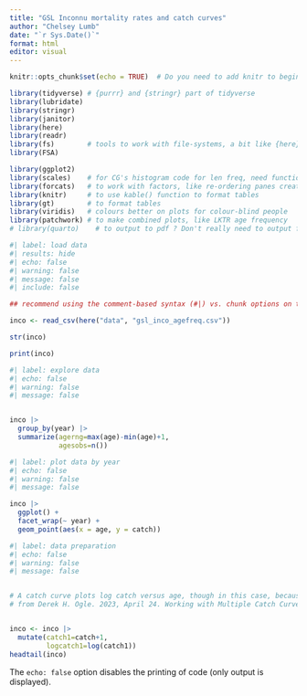 ```yaml
---
title: "GSL Inconnu mortality rates and catch curves"
author: "Chelsey Lumb"
date: "`r Sys.Date()`"
format: html
editor: visual
---
```


```r
knitr::opts_chunk$set(echo = TRUE)  # Do you need to add knitr to beginning of quarto file? It doesn't look like it from https://quarto.org/docs/tools/rstudio.html
```

```r
library(tidyverse) # {purrr} and {stringr} part of tidyverse
library(lubridate)
library(stringr)
library(janitor)
library(here)
library(readr)
library(fs)        # tools to work with file-systems, a bit like {here}
library(FSA)

library(ggplot2)
library(scales)    # for CG's histogram code for len freq, need function "percent_format" for y-axes
library(forcats)   # to work with factors, like re-ordering panes created facet_grid()
library(knitr)     # to use kable() function to format tables
library(gt)        # to format tables
library(viridis)   # colours better on plots for colour-blind people
library(patchwork) # to make combined plots, like LKTR age frequency
# library(quarto)    # to output to pdf ? Don't really need to output file or report for mort rate estimates
```

```r
#| label: load data
#| results: hide
#| echo: false
#| warning: false
#| message: false
#| include: false

## recommend using the comment-based syntax (#|) vs. chunk options on the first line (e.g. ```{r, echo = FALSE}) to make documents more portable and consistent across execution engines https://quarto.org/docs/tools/rstudio.html

inco <- read_csv(here("data", "gsl_inco_agefreq.csv"))

str(inco)

print(inco)
```

```r
#| label: explore data 
#| echo: false
#| warning: false
#| message: false


inco |>  
  group_by(year) |>
  summarize(agerng=max(age)-min(age)+1,
            agesobs=n()) 
```

```r
#| label: plot data by year 
#| echo: false
#| warning: false
#| message: false

inco |>   
  ggplot() +
  facet_wrap(~ year) +
  geom_point(aes(x = age, y = catch))
```


```r
#| label: data preparation 
#| echo: false
#| warning: false
#| message: false


# A catch curve plots log catch versus age, though in this case, because of the presence of zero catches for some ages, log catch plus 1 was used 
# from Derek H. Ogle. 2023, April 24. Working with Multiple Catch Curves. https://fishr-core-team.github.io/fishR//blog/posts/2023-4-24_Multiple_CatchCurves.


inco <- inco |>
  mutate(catch1=catch+1,
         logcatch1=log(catch1))
headtail(inco)

``` 


The `echo: false` option disables the printing of code (only output is displayed).
